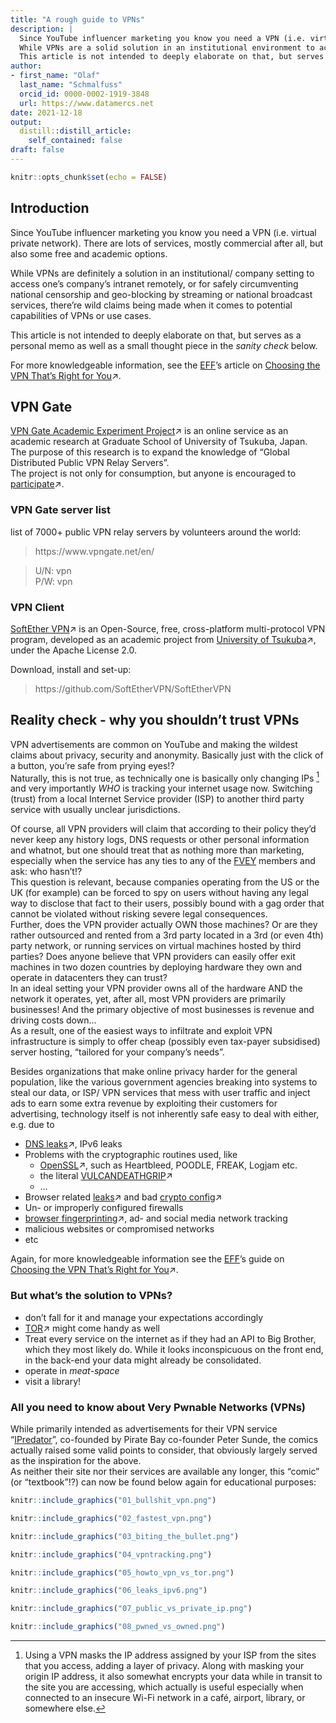 ```yaml
---
title: "A rough guide to VPNs"
description: |
  Since YouTube influencer marketing you know you need a VPN (i.e. virtual private network). There are lots of services, mostly commercial, but also some free and academic options.  
  While VPNs are a solid solution in an institutional environment to access one's company's network, or for circumventing censorship or geo-blocking, there're wild claims being made when it comes to potential capabilities of VPNs or internet threats in general.  
  This article is not intended to deeply elaborate on that, but serves as a personal memo as well as a *thought piece*.
author:
- first_name: "Olaf"
  last_name: "Schmalfuss"
  orcid_id: 0000-0002-1919-3848
  url: https://www.datamercs.net
date: 2021-12-18
output:
  distill::distill_article:
    self_contained: false
draft: false
---
```


```r
knitr::opts_chunk$set(echo = FALSE)
```


## Introduction

Since YouTube influencer marketing you know you need a VPN (i.e. virtual private network). There are lots of services, mostly commercial after all, but also some free and academic options.  
  
While VPNs are definitely a solution in an institutional/ company setting to access one's company's intranet remotely, or for safely circumventing national censorship and geo-blocking by streaming or national broadcast services, there're wild claims being made when it comes to potential capabilities of VPNs or use cases.  
  
This article is not intended to deeply elaborate on that, but serves as a personal memo as well as a small thought piece in the *sanity check* below.  
  
For more knowledgeable information, see the [EFF](https://www.eff.org/)'s article on [Choosing the VPN That's Right for You](https://ssd.eff.org/en/module/choosing-vpn-thats-right-you)↗.


## VPN Gate

[VPN Gate Academic Experiment Project](https://www.vpngate.net/en/about_overview.aspx)↗ is an online service as an academic research at Graduate School of University of Tsukuba, Japan. The purpose of this research is to expand the knowledge of "Global Distributed Public VPN Relay Servers".  
The project is not only for consumption, but anyone is encouraged to [participate](https://www.vpngate.net/en/join.aspx)↗.  

### VPN Gate server list

list of 7000+ public VPN relay servers by volunteers around the world:

> https://www.vpngate.net/en/

> U/N: vpn  
> P/W: vpn

### VPN Client

[SoftEther VPN](https://www.softether.org/)↗ is an Open-Source, free, cross-platform multi-protocol VPN program, developed as an academic project from [University of Tsukuba](https://www.softether.org/)↗, under the Apache License 2.0.  

Download, install and set-up:

> https://github.com/SoftEtherVPN/SoftEtherVPN 


## Reality check - why you shouldn't trust VPNs

VPN advertisements are common on YouTube and making the wildest claims about privacy, security and anonymity. Basically just with the click of a button, you're safe from prying eyes!?  
Naturally, this is not true, as technically one is basically only changing IPs ^[Using a VPN masks the IP address assigned by your ISP from the sites that you access, adding a layer of privacy. Along with masking your origin IP address, it also somewhat encrypts your data while in transit to the site you are accessing, which actually is useful especially when connected to an insecure Wi-Fi network in a café, airport, library, or somewhere else.] and very importantly *WHO* is tracking your internet usage now. Switching (trust) from a local Internet Service provider (ISP) to another third party service with usually unclear jurisdictions.  
  
Of course, all VPN providers will claim that according to their policy they'd never keep any history logs, DNS requests or other personal information and whatnot, but one should treat that as nothing more than marketing, especially when the service has any ties to any of the [FVEY](https://en.wikipedia.org/wiki/Five_Eyes) members and ask: who hasn't!?  
This question is relevant, because companies operating from the US or the UK (for example) can be forced to spy on users without having any legal way to disclose that fact to their users, possibly bound with a gag order that cannot be violated without risking severe legal consequences.  
Further, does the VPN provider actually OWN those machines? Or are they rather outsourced and rented from a 3rd party located in a 3rd (or even 4th) party network, or running services on virtual machines hosted by third parties? Does anyone believe that VPN providers can easily offer exit machines in two dozen countries by deploying hardware they own and operate in datacenters they can trust?  
In an ideal setting your VPN provider owns all of the hardware AND the network it operates, yet, after all, most VPN providers are primarily businesses! And the primary objective of most businesses is revenue and driving costs down...  
As a result, one of the easiest ways to infiltrate and exploit VPN infrastructure is simply to offer cheap (possibly even tax-payer subsidised) server hosting, "tailored for your company's needs".  
  
Besides organizations that make online privacy harder for the general population, like the various government agencies breaking into systems to steal our data, or ISP/ VPN services that mess with user traffic and inject ads to earn some extra revenue by exploiting their customers for advertising, technology itself is not inherently safe easy to deal with either, e.g. due to

* [DNS leaks](https://dnsleaktest.com/)↗, IPv6 leaks
* Problems with the cryptographic routines used, like
  + [OpenSSL](https://www.openssl.org/news/vulnerabilities.html)↗, such as Heartbleed, POODLE, FREAK, Logjam etc.
  + the literal [VULCANDEATHGRIP](http://arstechnica.com/tech-policy/2014/12/nsa-has-vpns-in-vulcan-death-grip-no-really-thats-what-they-call-it/)↗
  + ...
* Browser related [leaks](https://panopticlick.eff.org/)↗ and bad [crypto config](https://www.howsmyssl.com)↗
* Un- or improperly configured firewalls
* [browser fingerprinting](https://sec.eff.org/glossary/browser-fingerprint)↗, ad- and social media network tracking
* malicious websites or compromised networks
* etc

Again, for more knowledgeable information see the [EFF](https://www.eff.org/)'s guide on [Choosing the VPN That's Right for You](https://ssd.eff.org/en/module/choosing-vpn-thats-right-you)↗.

### But what's the solution to VPNs?

* don't fall for it and manage your expectations accordingly
* [TOR](https://www.torproject.org/)↗ might come handy as well
* Treat every service on the internet as if they had an API to Big Brother, which they most likely do. While it looks inconspicuous on the front end, in the back-end your data might already be consolidated.
* operate in *meat-space*
* visit a library!

### All you need to know about Very Pwnable Networks (VPNs)

While primarily intended as advertisements for their VPN service "[IPredator](https://en.wikipedia.org/wiki/IPredator)", co-founded by Pirate Bay co-founder Peter Sunde, the comics actually raised some valid points to consider, that obviously largely served as the inspiration for the above.  
As neither their site nor their services are available any longer, this "comic" (or "textbook"!?) can now be found below again for educational purposes:  

```r
knitr::include_graphics("01_bullshit_vpn.png")
```

```r
knitr::include_graphics("02_fastest_vpn.png")
```

```r
knitr::include_graphics("03_biting_the_bullet.png")
```

```r
knitr::include_graphics("04_vpntracking.png")
```

```r
knitr::include_graphics("05_howto_vpn_vs_tor.png")
```

```r
knitr::include_graphics("06_leaks_ipv6.png")
```

```r
knitr::include_graphics("07_public_vs_private_ip.png")
```

```r
knitr::include_graphics("08_pwned_vs_owned.png")
```

